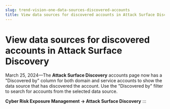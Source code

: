```yaml
---
slug: trend-vision-one-data-sources-discovered-accounts
title: View data sources for discovered accounts in Attack Surface Discovery
---
```

# View data sources for discovered accounts in Attack Surface Discovery

March 25, 2024—The **Attack Surface Discovery** accounts page now has a "Discovered by" column for both domain and service accounts to show the data source that has discovered the account. Use the "Discovered by" filter to search for accounts from the selected data source.

**Cyber Risk Exposure Management → Attack Surface Discovery**
:::
